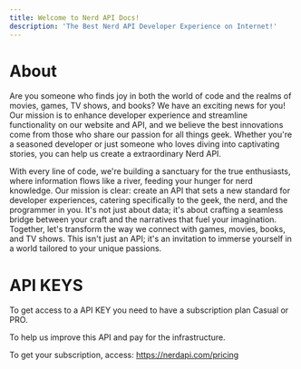 ```yaml
---
title: Welcome to Nerd API Docs!
description: 'The Best Nerd API Developer Experience on Internet!'
---
```


# About

Are you someone who finds joy in both the world of code and the realms of movies, games, TV shows, and books? We have an exciting news for you! Our mission is to enhance developer experience and streamline functionality on our website and API, and we believe the best innovations come from those who share our passion for all things geek. Whether you're a seasoned developer or just someone who loves diving into captivating stories, you can help us create a extraordinary Nerd API.

With every line of code, we're building a sanctuary for the true enthusiasts, where information flows like a river, feeding your hunger for nerd knowledge. Our mission is clear: create an API that sets a new standard for developer experiences, catering specifically to the geek, the nerd, and the programmer in you. It's not just about data; it's about crafting a seamless bridge between your craft and the narratives that fuel your imagination. Together, let's transform the way we connect with games, movies, books, and TV shows. This isn't just an API; it's an invitation to immerse yourself in a world tailored to your unique passions.

# API KEYS

To get access to a API KEY you need to have a subscription plan Casual or PRO.

To help us improve this API and pay for the infrastructure.

To get your subscription, access: <a href="" target="_blank">https://nerdapi.com/pricing</a>

